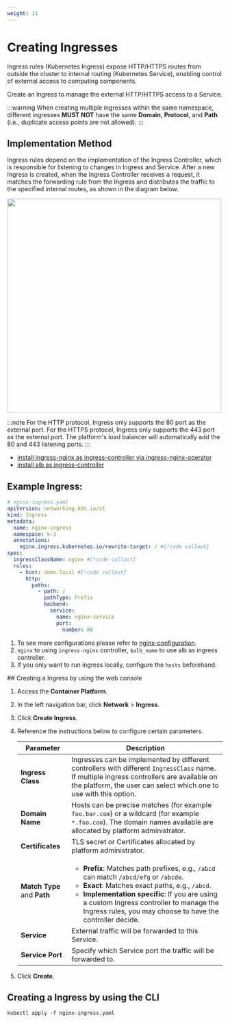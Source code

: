 ```yaml
---
weight: 11
---
```


# Creating Ingresses

Ingress rules (Kubernetes Ingress) expose HTTP/HTTPS routes from outside the cluster to internal routing (Kubernetes Service), enabling control of external access to computing components.

Create an Ingress to manage the external HTTP/HTTPS access to a Service.

:::warning
When creating multiple ingresses within the same namespace, different ingresses **MUST NOT** have the same
**Domain**, **Protocol**, and **Path** (i.e., duplicate access points are not allowed).
:::

## Implementation Method

Ingress rules depend on the implementation of the Ingress Controller, which is responsible for listening to changes in Ingress and Service. After a new Ingress is created, when the Ingress Controller receives a request, it matches the forwarding rule from the Ingress and distributes the traffic to the specified internal routes, as shown in the diagram below.

<img src="../assets/netrelationship.png" width="500" />

:::note
For the HTTP protocol, Ingress only supports the 80 port as the external port. For the HTTPS protocol, Ingress only supports the 443 port as the external port. The platform's load balancer will automatically add the 80 and 443 listening ports.
:::
- [install ingress-nginx as ingress-controller via ingress-nginx-operator](../how_to/install_ingress_nginx_via_ingress_nginx_operator.mdx)
- [install alb as ingress-controller](../how_to/alb/deploy_alb.mdx)
## Example Ingress:

```yaml
# nginx-ingress.yaml
apiVersion: networking.k8s.io/v1
kind: Ingress
metadata:
  name: nginx-ingress
  namespace: k-1
  annotations:
    nginx.ingress.kubernetes.io/rewrite-target: / #[!code callout]
spec:
  ingressClassName: nginx #[!code callout]
  rules:
    - host: demo.local #[!code callout]
      http:
        paths:
          - path: /
            pathType: Prefix
            backend:
              service:
                name: nginx-service
                port:
                  number: 80
```

<Callouts>

1. To see more configurations please refer to
   [nginx-configuration](https://kubernetes.github.io/ingress-nginx/user-guide/nginx-configuration/annotations/).
2. `nginx` to using `ingress-nginx` controller, `$alb_name` to use alb as ingress controller.
3. If you only want to run ingress locally, configure the `hosts` beforehand.

</Callouts>
## Creating a Ingress by using the web console

1. Access the **Container Platform**.

2. In the left navigation bar, click **Network** > **Ingress**.

3. Click **Create Ingress**.

4. Reference the instructions below to configure certain parameters.

   | Parameter                   | Description                                                                                                                                                                                                                                                                                                               |
   | --------------------------- | ------------------------------------------------------------------------------------------------------------------------------------------------------------------------------------------------------------------------------------------------------------------------------------------------------------------------- |
   | **Ingress Class**           | Ingresses can be implemented by different controllers with different `IngressClass` name. If multiple ingress controllers are available on the platform, the user can select which one to use with this option.                                                                                                           |
   | **Domain Name**             | Hosts can be precise matches (for example `foo.bar.com`) or a wildcard (for example `*.foo.com`). The domain names available are allocated by platform administrator.                                                                                                                                                     |
   | **Certificates**            | TLS secret or Certificates allocated by platform administrator.                                                                                                                                                                                                                                                           |
   | **Match Type** and **Path** | <ul><li>**Prefix**: Matches path prefixes, e.g., `/abcd` can match `/abcd/efg` or `/abcde`.</li><li>**Exact**: Matches exact paths, e.g., `/abcd`.</li><li>**Implementation specific**: If you are using a custom Ingress controller to manage the Ingress rules, you may choose to have the controller decide.</li></ul> |
   | **Service**                 | External traffic will be forwarded to this Service.                                                                                                                                                                                                                                                                       |
   | **Service Port**            | Specify which Service port the traffic will be forwarded to.                                                                                                                                                                                                                                                              |

5. Click **Create**.

## Creating a Ingress by using the CLI

```shell
kubectl apply -f nginx-ingress.yaml
```